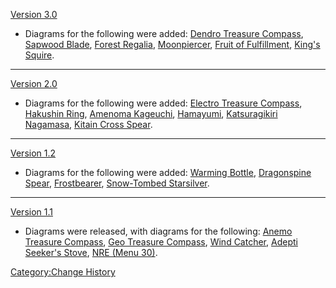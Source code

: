 [[Version 3.0]]
*Diagrams for the following were added: [[Dendro Treasure Compass]], [[Sapwood Blade]], [[Forest Regalia]], [[Moonpiercer]], [[Fruit of Fulfillment]], [[King's Squire]].
----
[[Version 2.0]]
*Diagrams for the following were added: [[Electro Treasure Compass]], [[Hakushin Ring]], [[Amenoma Kageuchi]], [[Hamayumi]], [[Katsuragikiri Nagamasa]], [[Kitain Cross Spear]].
----
[[Version 1.2]]
*Diagrams for the following were added: [[Warming Bottle]], [[Dragonspine Spear]], [[Frostbearer]], [[Snow-Tombed Starsilver]].
----
[[Version 1.1]]
*Diagrams were released, with diagrams for the following: [[Anemo Treasure Compass]], [[Geo Treasure Compass]], [[Wind Catcher]], [[Adepti Seeker's Stove]], [[NRE (Menu 30)]].
<noinclude>[[Category:Change History]]</noinclude>